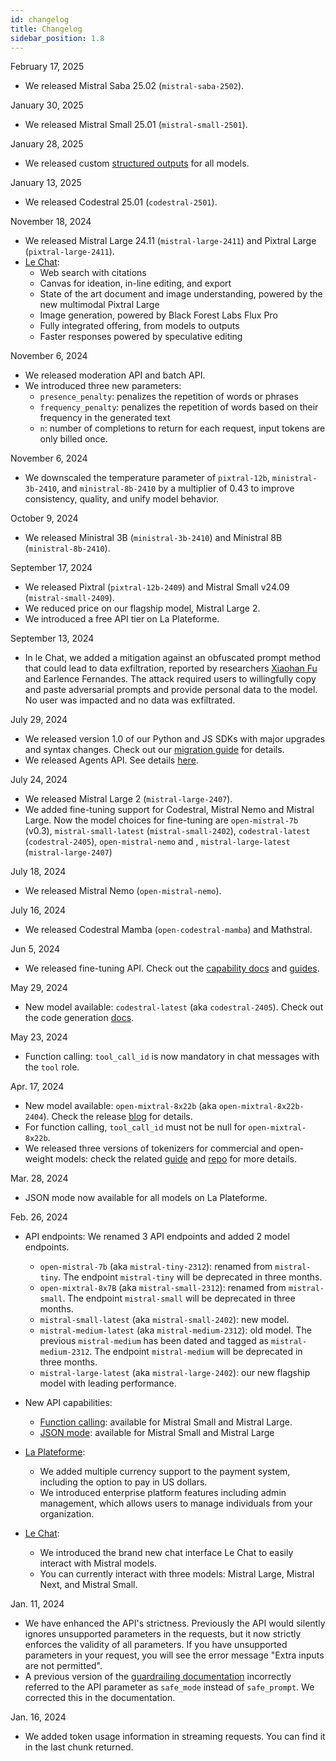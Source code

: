 ```yaml
---
id: changelog
title: Changelog
sidebar_position: 1.8
---
```

February 17, 2025
- We released Mistral Saba 25.02 (`mistral-saba-2502`).

January 30, 2025
- We released Mistral Small 25.01 (`mistral-small-2501`).

January 28, 2025
- We released custom [structured outputs](/capabilities/structured-output/custom_structured_output) for all models.

January 13, 2025
- We released Codestral 25.01 (`codestral-2501`).

November 18, 2024
- We released Mistral Large 24.11 (`mistral-large-2411`) and Pixtral Large (`pixtral-large-2411`). 
- [Le Chat](https://chat.mistral.ai/): 
    - Web search with citations
    - Canvas for ideation, in-line editing, and export
    - State of the art document and image understanding, powered by the new multimodal Pixtral Large 
    - Image generation, powered by Black Forest Labs Flux Pro
    - Fully integrated offering, from models to outputs
    - Faster responses powered by speculative editing

November 6, 2024
- We released moderation API and batch API. 
- We introduced three new parameters:
    - `presence_penalty`: penalizes the repetition of words or phrases
    - `frequency_penalty`: penalizes the repetition of words based on their frequency in the generated text
    - `n`: number of completions to return for each request, input tokens are only billed once. 

November 6, 2024
- We downscaled the temperature parameter of `pixtral-12b`, `ministral-3b-2410`, and `ministral-8b-2410` by a multiplier of 0.43 to improve consistency, quality, and unify model behavior.

October 9, 2024
- We released Ministral 3B (`ministral-3b-2410`) and Ministral 8B (`ministral-8b-2410`). 

September 17, 2024
- We released Pixtral (`pixtral-12b-2409`) and Mistral Small v24.09 (`mistral-small-2409`).
- We reduced price on our flagship model, Mistral Large 2.
- We introduced a free API tier on La Plateforme. 

September 13, 2024
- In le Chat, we added a mitigation against an obfuscated prompt method that could lead to data exfiltration, reported by researchers [Xiaohan Fu](https://xhfu.me/) and Earlence Fernandes. The attack required users to willingfully copy and paste adversarial prompts and provide personal data to the model. No user was impacted and no data was exfiltrated.

July 29, 2024
- We released version 1.0 of our Python and JS SDKs with major upgrades and syntax changes. Check out our [migration guide](https://github.com/mistralai/client-python/blob/main/MIGRATION.md) for details. 
- We released Agents API. See details [here](/capabilities/agents/). 

July 24, 2024
- We released Mistral Large 2 (`mistral-large-2407`).
- We added fine-tuning support for Codestral, Mistral Nemo and Mistral Large. Now the model choices for fine-tuning are `open-mistral-7b` (v0.3), `mistral-small-latest` (`mistral-small-2402`), `codestral-latest` (`codestral-2405`), `open-mistral-nemo` and , `mistral-large-latest` (`mistral-large-2407`)

July 18, 2024
- We released Mistral Nemo (`open-mistral-nemo`). 

July 16, 2024
- We released Codestral Mamba (`open-codestral-mamba`) and Mathstral. 

Jun 5, 2024
- We released fine-tuning API. Check out the [capability docs](/capabilities/finetuning/) and [guides](/guides/finetuning/). 

May 29, 2024
- New model available: `codestral-latest` (aka `codestral-2405`). Check out the code generation [docs](/capabilities/code_generation/). 

May 23, 2024

- Function calling: `tool_call_id` is now mandatory in chat messages with the
`tool` role.

Apr. 17, 2024

- New model available: `open-mixtral-8x22b` (aka `open-mixtral-8x22b-2404`). Check the release [blog](https://mistral.ai/news/mixtral-8x22b/) for details. 
- For function calling, `tool_call_id` must not be null for `open-mixtral-8x22b`.
- We released three versions of tokenizers for commercial and open-weight models: check the related [guide](../../guides/tokenization) and [repo](https://github.com/mistralai/mistral-common) for more details.

Mar. 28, 2024
- JSON mode now available for all models on La Plateforme. 

Feb. 26, 2024

- API endpoints: We renamed 3 API endpoints and added 2 model endpoints. 
    - `open-mistral-7b` (aka `mistral-tiny-2312`): renamed from `mistral-tiny`. The endpoint `mistral-tiny` will be deprecated in three months.
    - `open-mixtral-8x7B` (aka `mistral-small-2312`): renamed from `mistral-small`. The endpoint `mistral-small` will be deprecated in three months.
    - `mistral-small-latest` (aka `mistral-small-2402`): new model.
   - `mistral-medium-latest` (aka `mistral-medium-2312`): old model. The previous `mistral-medium` has been dated and tagged as `mistral-medium-2312`. The endpoint `mistral-medium` will be deprecated in three months.
    - `mistral-large-latest` (aka `mistral-large-2402`): our new flagship model with leading performance. 

- New API capabilities:
    - [Function calling](/capabilities/function_calling): available for Mistral Small and Mistral Large. 
    - [JSON mode](/capabilities/structured-output/json_mode): available for Mistral Small and Mistral Large

- [La Plateforme](https://console.mistral.ai/):
    - We added multiple currency support to the payment system, including the option to pay in US dollars. 
    - We introduced enterprise platform features including admin management, which allows users to manage individuals from your organization.

- [Le Chat](https://chat.mistral.ai/): 
    - We introduced the brand new chat interface Le Chat to easily interact with Mistral models. 
    - You can currently interact with three models: Mistral Large, Mistral Next, and Mistral Small. 

Jan. 11, 2024
- We have enhanced the API's strictness. Previously the API would silently ignores unsupported parameters in the requests, but it now strictly enforces the validity of all parameters. If you have unsupported parameters in your request, you will see the error message "Extra inputs are not permitted".
- A previous version of the [guardrailing documentation](/capabilities/guardrailing) incorrectly referred to the API parameter as `safe_mode` instead of `safe_prompt`. We corrected this in the documentation. 

Jan. 16, 2024
- We added token usage information in streaming requests. You can find it in the last chunk returned.
